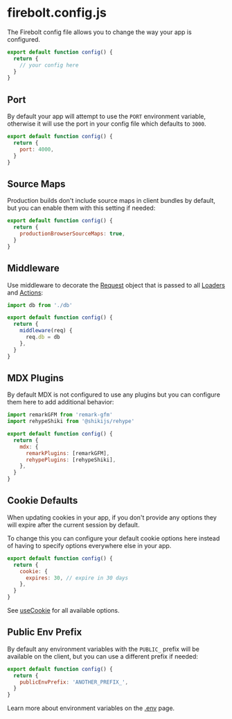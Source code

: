<Metadata
  title='Reference: firebolt.config.js'
  description='API Reference for the firebolt config file.'
/>

# firebolt.config.js

The Firebolt config file allows you to change the way your app is configured.

```jsx
export default function config() {
  return {
    // your config here
  }
}
```

## Port

By default your app will attempt to use the `PORT` environment variable, otherwise it will use the port in your config file which defaults to `3000`.

```jsx
export default function config() {
  return {
    port: 4000,
  }
}
```

## Source Maps

Production builds don't include source maps in client bundles by default, but you can enable them with this setting if needed:

```jsx
export default function config() {
  return {
    productionBrowserSourceMaps: true,
  }
}
```

## Middleware

Use middleware to decorate the [Request](/docs/ref/request) object that is passed to all [Loaders](/docs/loaders) and [Actions](/docs/actions):

```jsx
import db from './db'

export default function config() {
  return {
    middleware(req) {
      req.db = db
    },
  }
}
```

## MDX Plugins

By default MDX is not configured to use any plugins but you can configure them here to add additional behavior:

```jsx
import remarkGFM from 'remark-gfm'
import rehypeShiki from '@shikijs/rehype'

export default function config() {
  return {
    mdx: {
      remarkPlugins: [remarkGFM],
      rehypePlugins: [rehypeShiki],
    },
  }
}
```

## Cookie Defaults

When updating cookies in your app, if you don't provide any options they will expire after the current session by default.

To change this you can configure your default cookie options here instead of having to specify options everywhere else in your app.

```jsx
export default function config() {
  return {
    cookie: {
      expires: 30, // expire in 30 days
    },
  }
}
```

See [useCookie](/docs/ref/useCookie) for all available options.

## Public Env Prefix

By default any environment variables with the `PUBLIC_` prefix will be available on the client, but you can use a different prefix if needed:

```jsx
export default function config() {
  return {
    publicEnvPrefix: 'ANOTHER_PREFIX_',
  }
}
```

Learn more about environment variables on the [.env](/docs/ref/env) page.
